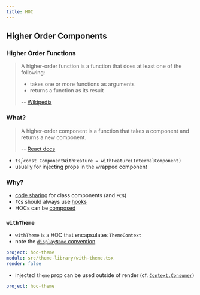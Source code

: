 ```yaml
---
title: HOC
---
```


## Higher Order Components

### Higher Order Functions

> A higher-order function is a function that does at least one of the following:
>
> - takes one or more functions as arguments
> - returns a function as its result
>
> -- [Wikipedia](https://en.wikipedia.org/wiki/Higher-order_function)

### What?

> A higher-order component is a function that takes a component and returns a new component.
>
> -- [React docs](https://reactjs.org/docs/higher-order-components.html)

- `ts∫const ComponentWithFeature = withFeature(InternalComponent)`
- usually for injecting props in the wrapped component

### Why?

- [code sharing] for class components (and `FC`s)
- `FC`s should always use [hooks]
- HOCs can be [composed]

[code sharing]: https://en.wikipedia.org/wiki/Cross-cutting_concern
[hooks]: /custom-hooks
[composed]: https://reactjs.org/docs/higher-order-components.html#convention-maximizing-composability

### `withTheme`

- `withTheme` is a HOC that encapsulates `ThemeContext`
- note the [`displayName` convention]

[`displayname` convention]: https://reactjs.org/docs/higher-order-components.html#convention-wrap-the-display-name-for-easy-debugging

```yaml {example}
project: hoc-theme
module: src/theme-library/with-theme.tsx
render: false
```

- injected `theme` prop can be used outside of render (cf. [`Context.Consumer`])

[`context.consumer`]: https://reactjs.org/docs/context.html#contextconsumer

```yaml {example}
project: hoc-theme
```

